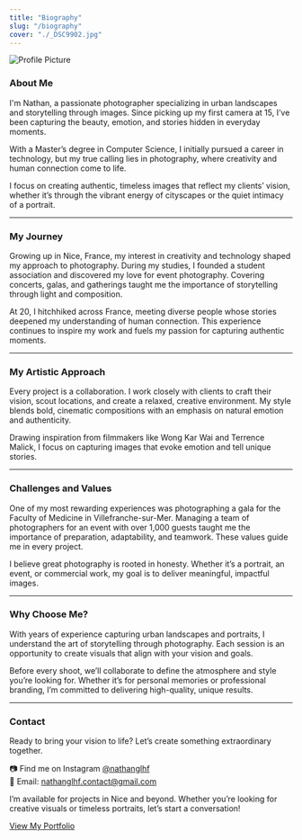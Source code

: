```yaml
---
title: "Biography"
slug: "/biography"
cover: "./_DSC9902.jpg"
---
```


<img src="/pdp.jpg" alt="Profile Picture" class="profile-picture" />

### About Me

I'm Nathan, a passionate photographer specializing in urban landscapes and storytelling through images. Since picking up my first camera at 15, I’ve been capturing the beauty, emotion, and stories hidden in everyday moments.  

With a Master’s degree in Computer Science, I initially pursued a career in technology, but my true calling lies in photography, where creativity and human connection come to life.  

I focus on creating authentic, timeless images that reflect my clients’ vision, whether it’s through the vibrant energy of cityscapes or the quiet intimacy of a portrait.

---

### My Journey

Growing up in Nice, France, my interest in creativity and technology shaped my approach to photography. During my studies, I founded a student association and discovered my love for event photography. Covering concerts, galas, and gatherings taught me the importance of storytelling through light and composition.  

At 20, I hitchhiked across France, meeting diverse people whose stories deepened my understanding of human connection. This experience continues to inspire my work and fuels my passion for capturing authentic moments.  

---

### My Artistic Approach

Every project is a collaboration. I work closely with clients to craft their vision, scout locations, and create a relaxed, creative environment. My style blends bold, cinematic compositions with an emphasis on natural emotion and authenticity.  

Drawing inspiration from filmmakers like Wong Kar Wai and Terrence Malick, I focus on capturing images that evoke emotion and tell unique stories.  

---

### Challenges and Values

One of my most rewarding experiences was photographing a gala for the Faculty of Medicine in Villefranche-sur-Mer. Managing a team of photographers for an event with over 1,000 guests taught me the importance of preparation, adaptability, and teamwork. These values guide me in every project.  

I believe great photography is rooted in honesty. Whether it’s a portrait, an event, or commercial work, my goal is to deliver meaningful, impactful images.

---

### Why Choose Me?  

With years of experience capturing urban landscapes and portraits, I understand the art of storytelling through photography. Each session is an opportunity to create visuals that align with your vision and goals.  

Before every shoot, we’ll collaborate to define the atmosphere and style you’re looking for. Whether it’s for personal memories or professional branding, I’m committed to delivering high-quality, unique results.

---

### Contact  

Ready to bring your vision to life? Let’s create something extraordinary together.  

📷 Find me on Instagram [@nathanglhf](https://instagram.com/nathanglhf)  
📧 Email: [nathanglhf.contact@gmail.com](/contact)  

I’m available for projects in Nice and beyond. Whether you’re looking for creative visuals or timeless portraits, let’s start a conversation!  

[View My Portfolio](/projects)  
